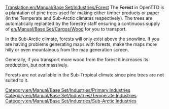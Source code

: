 [[Translation:en/Manual/Base Set/Industries/Forest]]
{{en/Manual/Base Set/Industries/Industries|image=en/Manual/Base Set/Industries/Forest(industry).png
|name=Forest
|climates=[[en/Manual/Climates]], [[en/Manual/Climates]].
|accepts=Nothing
|produces=[[en/Manual/Base Set/Cargos/Wood]]
|notes=In Sub-Arctic climate:<br/>[[File:en/Manual/Base Set/Industries/Snowforest.png|224px|center]]
}}
The '''Forest''' in OpenTTD is a plantation of pine trees used for making either timber products or paper (in the Temperate and Sub-Arctic climates respectively).  The trees are automatically replanted by the forestry staff ensuring a continuous supply of [[en/Manual/Base Set/Cargos/Wood]] for you to transport.

In the Sub-Arctic climate, forests will only exist above the snowline.  If you are having problems generating maps with forests, make the maps more hilly or even mountainous from the map generation screen.

Generally, if you transport more wood from the forest it increases its production, but not massively.

Forests are not available in the Sub-Tropical climate since pine trees are not suited to it.

[[Category:en/Manual/Base Set/Industries/Primary Industries]]
[[Category:en/Manual/Base Set/Industries/Temperate Industries]]
[[Category:en/Manual/Base Set/Industries/Sub-Arctic Industries]]